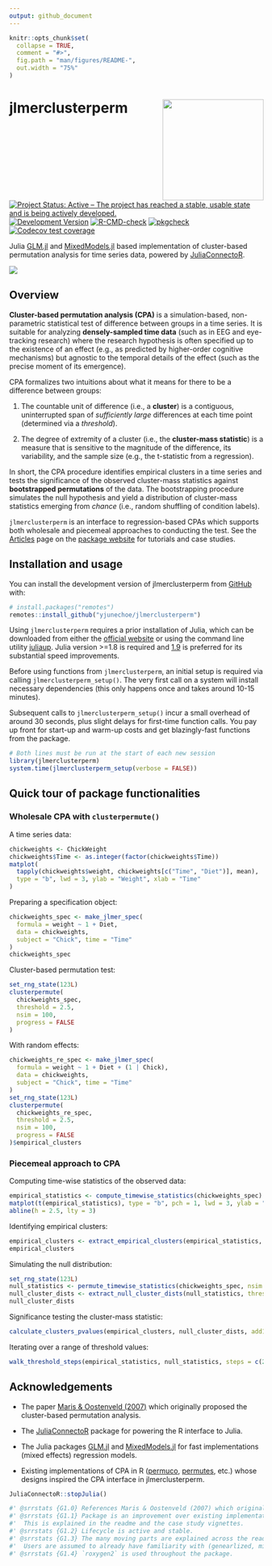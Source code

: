 ```yaml
---
output: github_document
---
```


<!-- README.md is generated from README.Rmd. Please edit that file -->

```r
knitr::opts_chunk$set(
  collapse = TRUE,
  comment = "#>",
  fig.path = "man/figures/README-",
  out.width = "75%"
)
```

# jlmerclusterperm <a href="https://yjunechoe.github.io/jlmerclusterperm/"><img src="man/figures/logo.png" align="right" height="200" /></a>

<!-- badges: start -->
[![Project Status: Active – The project has reached a stable, usable state and is being actively developed.](https://www.repostatus.org/badges/latest/active.svg)](https://www.repostatus.org/#active)
[![Development Version](https://img.shields.io/badge/devel%20version-0.2.0-check.svg)](https://github.com/yjunechoe/jlmerclusterperm)
[![R-CMD-check](https://github.com/yjunechoe/jlmerclusterperm/actions/workflows/R-CMD-check.yaml/badge.svg)](https://github.com/yjunechoe/jlmerclusterperm/actions/workflows/R-CMD-check.yaml)
[![pkgcheck](https://github.com/yjunechoe/jlmerclusterperm/workflows/pkgcheck/badge.svg)](https://github.com/yjunechoe/jlmerclusterperm/actions?query=workflow%3Apkgcheck)
[![Codecov test coverage](https://codecov.io/gh/yjunechoe/jlmerclusterperm/branch/main/graph/badge.svg)](https://app.codecov.io/gh/yjunechoe/jlmerclusterperm?branch=main)
<!-- badges: end -->

Julia [GLM.jl](https://github.com/JuliaStats/GLM.jl) and [MixedModels.jl](https://github.com/JuliaStats/MixedModels.jl) based implementation of cluster-based permutation analysis for time series data, powered by [JuliaConnectoR](https://github.com/stefan-m-lenz/JuliaConnectoR).

![](man/figures/clusterpermute_slice.png)

## Overview

**Cluster-based permutation analysis (CPA)** is a simulation-based, non-parametric statistical test of difference between groups in a time series. It is suitable for analyzing **densely-sampled time data** (such as in EEG and eye-tracking research) where the research hypothesis is often specified up to the existence of an effect (e.g., as predicted by higher-order cognitive mechanisms) but agnostic to the temporal details of the effect (such as the precise moment of its emergence).

CPA formalizes two intuitions about what it means for there to be a difference between groups:

1) The countable unit of difference (i.e., a **cluster**) is a contiguous, uninterrupted span of _sufficiently large_ differences at each time point (determined via a _threshold_).

2) The degree of extremity of a cluster (i.e., the **cluster-mass statistic**) is a measure that is sensitive to the magnitude of the difference, its variability, and the sample size (e.g., the t-statistic from a regression).

In short, the CPA procedure identifies empirical clusters in a time series and tests the significance of the observed cluster-mass statistics against **bootstrapped permutations** of the data. The bootstrapping procedure simulates the null hypothesis and yield a distribution of cluster-mass statistics emerging from _chance_ (i.e., random shuffling of condition labels).

`jlmerclusterperm` is an interface to regression-based CPAs which supports both wholesale and piecemeal approaches to conducting the test. See the [Articles](https://yjunechoe.github.io/jlmerclusterperm/articles/) page on the [package website](https://github.com/yjunechoe/jlmerclusterperm) for tutorials and case studies.


## Installation and usage

You can install the development version of jlmerclusterperm from [GitHub](https://github.com/yjunechoe/jlmerclusterperm) with:

``` r
# install.packages("remotes")
remotes::install_github("yjunechoe/jlmerclusterperm")
```

Using `jlmerclusterperm` requires a prior installation of Julia, which can be downloaded from either the [official website](https://julialang.org/) or using the command line utility [juliaup](https://github.com/JuliaLang/juliaup). Julia version >=1.8 is required and [1.9](https://julialang.org/blog/2023/04/julia-1.9-highlights/#caching_of_native_code) is preferred for its substantial speed improvements.

Before using functions from `jlmerclusterperm`, an initial setup is required via calling `jlmerclusterperm_setup()`. The very first call on a system will install necessary dependencies (this only happens once and takes around 10-15 minutes).

Subsequent calls to `jlmerclusterperm_setup()` incur a small overhead of around 30 seconds, plus slight delays for first-time function calls. You pay up front for start-up and warm-up costs and get blazingly-fast functions from the package.

```r
# Both lines must be run at the start of each new session
library(jlmerclusterperm)
system.time(jlmerclusterperm_setup(verbose = FALSE))
```

## Quick tour of package functionalities

### Wholesale CPA with `clusterpermute()`

A time series data:

```r
chickweights <- ChickWeight
chickweights$Time <- as.integer(factor(chickweights$Time))
matplot(
  tapply(chickweights$weight, chickweights[c("Time", "Diet")], mean),
  type = "b", lwd = 3, ylab = "Weight", xlab = "Time"
)
```

Preparing a specification object:

```r
chickweights_spec <- make_jlmer_spec(
  formula = weight ~ 1 + Diet,
  data = chickweights,
  subject = "Chick", time = "Time"
)
chickweights_spec
```

Cluster-based permutation test:

```r
set_rng_state(123L)
clusterpermute(
  chickweights_spec,
  threshold = 2.5,
  nsim = 100,
  progress = FALSE
)
```

With random effects:

```r
chickweights_re_spec <- make_jlmer_spec(
  formula = weight ~ 1 + Diet + (1 | Chick),
  data = chickweights,
  subject = "Chick", time = "Time"
)
set_rng_state(123L)
clusterpermute(
  chickweights_re_spec,
  threshold = 2.5,
  nsim = 100,
  progress = FALSE
)$empirical_clusters
```

### Piecemeal approach to CPA

Computing time-wise statistics of the observed data:

```r
empirical_statistics <- compute_timewise_statistics(chickweights_spec)
matplot(t(empirical_statistics), type = "b", pch = 1, lwd = 3, ylab = "t-statistic")
abline(h = 2.5, lty = 3)
```

Identifying empirical clusters:

```r
empirical_clusters <- extract_empirical_clusters(empirical_statistics, threshold = 2.5)
empirical_clusters
```

Simulating the null distribution:

```r
set_rng_state(123L)
null_statistics <- permute_timewise_statistics(chickweights_spec, nsim = 100)
null_cluster_dists <- extract_null_cluster_dists(null_statistics, threshold = 2.5)
null_cluster_dists
```

Significance testing the cluster-mass statistic:

```r
calculate_clusters_pvalues(empirical_clusters, null_cluster_dists, add1 = TRUE)
```

Iterating over a range of threshold values:

```r
walk_threshold_steps(empirical_statistics, null_statistics, steps = c(2, 2.5, 3))
```

## Acknowledgements

- The paper [Maris & Oostenveld (2007)](https://doi.org/10.1016/j.jneumeth.2007.03.024) which originally proposed the cluster-based permutation analysis.

- The [JuliaConnectoR](https://github.com/stefan-m-lenz/JuliaConnectoR) package for powering the R interface to Julia.

- The Julia packages [GLM.jl](https://github.com/JuliaStats/GLM.jl) and [MixedModels.jl](https://github.com/JuliaStats/MixedModels.jl) for fast implementations (mixed effects) regression models.

- Existing implementations of CPA in R ([permuco](https://jaromilfrossard.github.io/permuco/), [permutes](https://github.com/cvoeten/permutes), etc.) whose designs inspired the CPA interface in jlmerclusterperm.

```r
JuliaConnectoR::stopJulia()
```

```r
#' @srrstats {G1.0} References Maris & Oostenveld (2007) which originally proposed the cluster-based permutation analysis.
#' @srrstats {G1.1} Package is an improvement over existing implementations in R (mainly in speed and interpretability).
#'  This is explained in the readme and the case study vignettes.
#' @srrstats {G1.2} Lifecycle is active and stable.
#' @srrstats {G1.3} The many moving parts are explained across the readme, the function documentation, and the topics/case study vignettes.
#'  Users are assumed to already have familiarity with (genearlized, mixed-effects) regression to use this package.
#' @srrstats {G1.4} `roxygen2` is used throughout the package.
```
